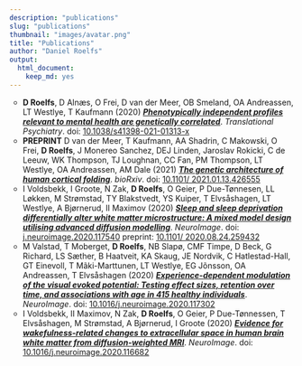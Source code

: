 ```yaml
---
description: "publications"
slug: "publications"
thumbnail: "images/avatar.png"
title: "Publications"
author: "Daniel Roelfs"
output:
  html_document:
    keep_md: yes
---
```


<ul style="list-style-type: circle;">
  <li>**D Roelfs**, D Alnæs, O Frei, D van der Meer, OB Smeland, OA Andreassen, LT Westlye, T Kaufmann (2020) [***Phenotypically independent profiles relevant to mental health are genetically correlated***](https://doi.org/10.1038/s41398-021-01313-x). _Translational Psychiatry_. doi: [10.1038/s41398-021-01313-x](https://doi.org/10.1038/s41398-021-01313-x)</li>

  <li>**PREPRINT** D van der Meer, T Kaufmann, AA Shadrin, C Makowski, O Frei, **D Roelfs**, J Monereo Sanchez, DEJ Linden, Jaroslav Rokicki, C de Leeuw, WK Thompson, TJ Loughnan, CC Fan, PM Thompson, LT Westlye, OA Andreassen, AM Dale (2021) [***The genetic architecture of human cortical folding***](https://doi.org/10.1101/2021.01.13.426555). _bioRxiv_. doi: [10.1101/ 2021.01.13.426555](https://doi.org/10.1101/2021.01.13.426555)</li>

  <li>I Voldsbekk, I Groote, N Zak, **D Roelfs**, O Geier, P Due-Tønnesen, LL Løkken, M Strømstad, TY Blakstvedt, YS Kuiper, T Elvsåshagen, LT Westlye, A Bjørnerud, II Maximov (2020) [***Sleep and sleep deprivation differentially alter white matter microstructure: A mixed model design utilising advanced diffusion modelling***](https://doi.org/10.1016/j.neuroimage.2020.117540). _NeuroImage_. doi: [j.neuroimage.2020.117540](https://doi.org/10.1016/j.neuroimage.2020.117540) preprint: [10.1101/ 2020.08.24.259432](https://doi.org/10.1101/2020.08.24.259432)</li>

  <li>M Valstad, T Moberget, **D Roelfs**, NB Slapø, CMF Timpe, D Beck, G Richard, LS Sæther, B Haatveit, KA Skaug, JE Nordvik, C Hatlestad-Hall, GT Einevoll, T Mãki-Marttunen, LT Westlye, EG Jõnsson, OA Andreassen, T Elvsåshagen (2020) [***Experience-dependent modulation of the visual evoked potential: Testing effect sizes, retention over time, and associations with age in 415 healthy individuals***](https://doi.org/10.1016/j.neuroimage.2020.117302). _NeuroImage_. doi: [10.1016/j.neuroimage.2020.117302](https://doi.org/10.1016/j.neuroimage.2020.117302)</li>

  <li>I Voldsbekk, II Maximov, N Zak, **D Roelfs**, O Geier, P Due-Tønnessen, T Elvsåshagen, M Strømstad, A Bjørnerud, I Groote (2020) [***Evidence for wakefulness-related changes to extracellular space in human brain white matter from diffusion-weighted MRI***](https://doi.org/10.1016/j.neuroimage.2020.116682). _NeuroImage_. doi: [10.1016/j.neuroimage.2020.116682](https://doi.org/10.1016/j.neuroimage.2020.116682)</li>
<ul>